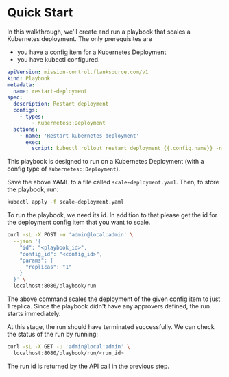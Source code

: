 # Quick Start

In this walkthrough, we'll create and run a playbook that scales a Kubernetes deployment.
The only prerequisites are

- you have a config item for a Kubernetes Deployment
- you have kubectl configured.

<Step step={1} name="Create a playbook">

```yaml title="restart-deployment.yaml"
apiVersion: mission-control.flanksource.com/v1
kind: Playbook
metadata:
  name: restart-deployment
spec:
  description: Restart deployment
  configs:
    - types:
        - Kubernetes::Deployment
  actions:
    - name: 'Restart kubernetes deployment'
      exec:
        script: kubectl rollout restart deployment {{.config.name}} -n {{.config.tags.namespace}}
```


This playbook is designed to run on a Kubernetes Deployment (with a config type of `Kubernetes::Deployment`).

Save the above YAML to a file called `scale-deployment.yaml`. Then, to store the playbook, run:

```bash
kubectl apply -f scale-deployment.yaml
```

</Step>
<Step step={2} name="Run a playbook">

To run the playbook, we need its id. In addition to that please get the id for the deployment config item that you want to scale.

```bash
curl -sL -X POST -u 'admin@local:admin' \
  --json '{
    "id": "<playbook_id>",
    "config_id": "<config_id>",
    "params": {
      "replicas": "1"
    }
  }' \
  localhost:8080/playbook/run
```

The above command scales the deployment of the given config item to just 1 replica. Since the playbook didn't have any approvers defined, the run starts immediately.

</Step>
<Step step={3} name="See the Results">

At this stage, the run should have terminated successfully. We can check the status of the run by running:

```bash
curl -sL -X GET -u 'admin@local:admin' \
  localhost:8080/playbook/run/<run_id>
```

The run id is returned by the API call in the previous step.
</Step>
